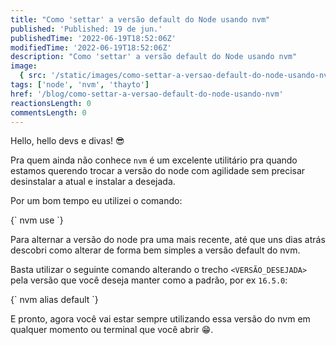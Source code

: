 ```yaml
---
title: "Como 'settar' a versão default do Node usando nvm"
published: 'Published: 19 de jun.'
publishedTime: '2022-06-19T18:52:06Z'
modifiedTime: '2022-06-19T18:52:06Z'
description: "Como 'settar' a versão default do Node usando nvm"
image:
  { src: '/static/images/como-settar-a-versao-default-do-node-usando-nvm.png' }
tags: ['node', 'nvm', 'thayto']
href: '/blog/como-settar-a-versao-default-do-node-usando-nvm'
reactionsLength: 0
commentsLength: 0
---
```


Hello, hello devs e divas! 😎

Pra quem ainda não conhece `nvm` é um excelente utilitário pra quando estamos querendo trocar a versão do node com agilidade sem precisar desinstalar a atual e instalar a desejada.

Por um bom tempo eu utilizei o comando:

<SyntaxHighlighter language="bash">
  {`
    nvm use <VERSÃO_DESEJADA>
  `}
</SyntaxHighlighter>

Para alternar a versão do node pra uma mais recente, até que uns dias atrás descobri como alterar de forma bem simples a versão default do nvm.

Basta utilizar o seguinte comando alterando o trecho `<VERSÃO_DESEJADA>` pela versão que você deseja manter como a padrão, por ex `16.5.0`:

<SyntaxHighlighter language="bash">
  {`
    nvm alias default <VERSÃO_DESEJADA>
  `}
</SyntaxHighlighter>

E pronto, agora você vai estar sempre utilizando essa versão do nvm em qualquer momento ou terminal que você abrir 😁.
